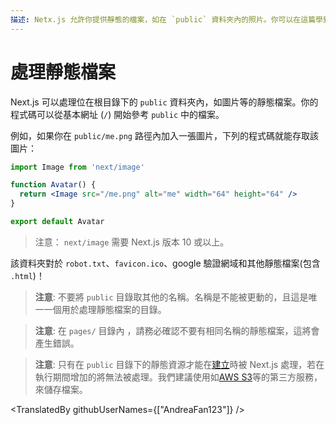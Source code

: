 ```yaml
---
描述: Netx.js 允許你提供靜態的檔案，如在 `public` 資料夾內的照片。你可以在這篇學到更多關於 Next.js 如何處理靜態檔案。
---
```


# 處理靜態檔案
Next.js 可以處理位在根目錄下的 `public` 資料夾內，如圖片等的靜態檔案。你的程式碼可以從基本網址 (`/`) 開始參考 `public` 中的檔案。

例如，如果你在 `public/me.png` 路徑內加入一張圖片，下列的程式碼就能存取該圖片：

```jsx
import Image from 'next/image'

function Avatar() {
  return <Image src="/me.png" alt="me" width="64" height="64" />
}

export default Avatar
```

> 注意： `next/image` 需要 Next.js 版本 10 或以上。 

該資料夾對於 `robot.txt`、`favicon.ico`、google 驗證網域和其他靜態檔案(包含 `.html`)！

> **注意**: 不要將 `public` 目錄取其他的名稱。名稱是不能被更動的，且這是唯一一個用於處理靜態檔案的目錄。

> **注意**: 在 `pages/` 目錄內 ，請務必確認不要有相同名稱的靜態檔案，這將會產生錯誤。

> **注意**: 只有在 `public` 目錄下的靜態資源才能在[建立](/docs/api-reference/cli.md#build)時被 Next.js 處理，若在執行期間增加的將無法被處理。我們建議使用如[AWS S3](https://aws.amazon.com/s3/)等的第三方服務，來儲存檔案。


<TranslatedBy githubUserNames={["AndreaFan123"]} />